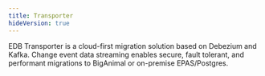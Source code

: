```yaml
---
title: Transporter
hideVersion: true
---
```


EDB Transporter is a cloud-first migration solution based on Debezium and Kafka. Change event data streaming enables secure, fault tolerant, and performant migrations to BigAnimal or on-premise EPAS/Postgres.
